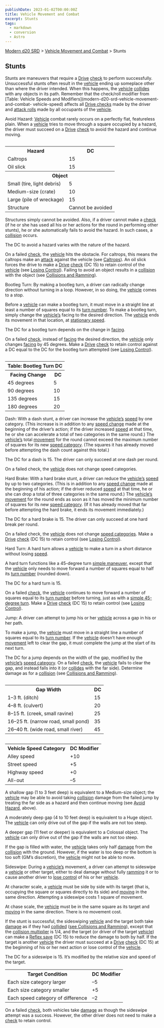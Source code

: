 ```yaml
---
publishDate: 2023-01-02T00:00:00Z
title: Vehicle Movement and Combat
excerpt: Stunts
tags:
  - markdown
  - conversion
  - Astro
---
```


[Modern d20 SRD](/#modernD20) > [Vehicle Movement and Combat](modern-d20-srd-vehicle-movement-and-combat-index) > Stunts

## Stunts

Stunts are maneuvers that require a [Drive](modern-d20-srd-skills-drive)
[check](modern-d20-srd-skills-skill-basics) to perform successfully.
Unsuccessful stunts often result in the [vehicle](modern-d20-srd-equipment-equipment-vehicles) ending up someplace other than where the driver intended.
When this happens, the [vehicle](modern-d20-srd-equipment-equipment-vehicles)
[collides](modern-d20-srd-vehicle-movement-and-combat-collisions-ramming) with
any objects in its path. Remember that the check/roll modifier from [Table: Vehicle Speeds and Modifiers](modern-d20-srd-vehicle-movement-and-combat-
vehicle-speed) affects all [Drive ](modern-d20-srd-skills-drive)[checks](modern-d20-srd-skills-skill-basics) made by the driver and
[attack rolls](modern-d20-srd-combat-attack-roll) made by all occupants of the
[vehicle](modern-d20-srd-equipment-equipment-vehicles).

Avoid Hazard: [Vehicle](modern-d20-srd-equipment-equipment-vehicles) combat
rarely occurs on a perfectly flat, featureless plain. When a
[vehicle](modern-d20-srd-equipment-equipment-vehicles) tries to move through a
square occupied by a hazard, the driver must succeed on a
[Drive](modern-d20-srd-skills-drive) [check](modern-d20-srd-skills-skill-basics) to avoid the hazard and continue moving.


<table style="float: right"> <tr> <th>Hazard</th> <th>DC</th> </tr> <tr><td> Caltrops</td><td> 15 </td></tr> <tr><td> Oil slick</td><td> 15 </td></tr> <tr class="shaded"><th colspan="2"> Object </th></tr> <tr><td> Small (tire, light debris)</td><td> 5 </td></tr> <tr><td> Medium-size (crate)</td><td> 10 </td></tr> <tr><td> Large (pile of wreckage)</td><td> 15 </td></tr> <tr><td> Structure</td><td> Cannot be avoided </td></tr> </table>



Structures simply cannot be avoided. Also, if a driver cannot make a
[check](modern-d20-srd-skills-skill-basics) (if he or she has used all his or
her actions for the round in performing other stunts), he or she automatically
fails to avoid the hazard. In such cases, a [collision](modern-d20-srd-vehicle-movement-and-combat-collisions-ramming) occurs.

The DC to avoid a hazard varies with the nature of the hazard.

On a failed [check](modern-d20-srd-skills-skill-basics), the
[vehicle](modern-d20-srd-equipment-equipment-vehicles) hits the obstacle. For
caltrops, this means the caltrops make an [attack](modern-d20-srd-vehicle-movement-and-combat-attack-options) against the vehicle (see
[Caltrops](modern-d20-srd-equipment-professional-equipment-php#caltrops-index)). An oil slick forces the drive to make a [Drive](modern-d20-srd-skills-drive) [check](modern-d20-srd-skills-skill-basics) (DC 15) to retain
control of the [vehicle](modern-d20-srd-equipment-equipment-vehicles) (see
[Losing Control](modern-d20-srd-vehicle-movement-and-combat-losing-control)).
Failing to avoid an object results in a [collision](modern-d20-srd-vehicle-movement-and-combat-collisions-ramming) with the object (see [Collisions and Ramming](modern-d20-srd-vehicle-movement-and-combat-collisions-ramming)).

Bootleg Turn: By making a bootleg turn, a driver can radically change
direction without turning in a loop. However, in so doing, the
[vehicle](modern-d20-srd-equipment-equipment-vehicles) comes to a stop.

Before a [vehicle](modern-d20-srd-equipment-equipment-vehicles) can make a
bootleg turn, it must move in a straight line at least a number of squares
equal to its [turn number](modern-d20-srd-vehicle-movement-and-combat-vehicle-speed). To make a bootleg turn, simply change the [vehicle’s](modern-d20-srd-equipment-equipment-vehicles) facing to the desired direction. The
[vehicle](modern-d20-srd-equipment-equipment-vehicles) ends its movement in
that location, at [stationary speed](modern-d20-srd-vehicle-movement-and-combat-vehicle-speed).

The DC for a bootleg turn depends on the change in [facing](modern-d20-srd-vehicle-movement-and-combat-facing-firing-arcs).

On a failed [check](modern-d20-srd-skills-skill-basics), instead of
[facing](modern-d20-srd-vehicle-movement-and-combat-facing-firing-arcs) the
desired direction, the [vehicle](modern-d20-srd-equipment-equipment-vehicles)
only changes [facing](modern-d20-srd-vehicle-movement-and-combat-facing-firing-arcs) by 45 degrees. Make a [Drive](modern-d20-srd-skills-drive)
[check](modern-d20-srd-skills-skill-basics) to retain control against a DC
equal to the DC for the bootleg turn attempted (see [Losing Control](modern-d20-srd-vehicle-movement-and-combat-losing-control)).


<table style="float: right"> <tr><th colspan="2">Table: Bootleg Turn DC</th></tr> <tr> <th> Facing Change</th><th> DC </th></tr> <tr><td> 45 degrees</td><td> 5 </td></tr> <tr class="shaded"><td> 90 degrees</td><td> 10 </td></tr> <tr><td> 135 degrees</td><td> 15 </td></tr> <tr class="shaded"><td> 180 degrees</td><td> 20 </td></tr> </table>



Dash: With a dash stunt, a driver can increase the [vehicle’s](modern-d20-srd-equipment-equipment-vehicles) [speed](modern-d20-srd-vehicle-movement-and-combat-vehicle-speed) by one category. (This increase is in addition to any
[speed change](modern-d20-srd-vehicle-movement-and-combat-declaring-speed)
made at the beginning of the driver’s action; if the driver increased
[speed](modern-d20-srd-vehicle-movement-and-combat-vehicle-speed) at that
time, he or she can accelerate a total of two categories in the same round.)
The [vehicle’s](modern-d20-srd-equipment-equipment-vehicles) total
[movement](modern-d20-srd-vehicle-movement-and-combat-moving) for the round
cannot exceed the maximum number of squares for its new [speed category](modern-d20-srd-vehicle-movement-and-combat-vehicle-speed). (The
squares it has already moved before attempting the dash count against this
total.)

The DC for a dash is 15. The driver can only succeed at one dash per round.

On a failed check, the [vehicle](modern-d20-srd-equipment-equipment-vehicles)
does not change speed categories.

Hard Brake: With a hard brake stunt, a driver can reduce the
[vehicle’s](modern-d20-srd-equipment-equipment-vehicles)
[speed](modern-d20-srd-vehicle-movement-and-combat-vehicle-speed) by up to two
categories. (This is in addition to any [speed change](modern-d20-srd-vehicle-movement-and-combat-declaring-speed) made at the beginning of his action; if
the driver reduced [speed](modern-d20-srd-vehicle-movement-and-combat-vehicle-speed) at that time, he or she can drop a total of three categories in the
same round.) The [vehicle’s](modern-d20-srd-equipment-equipment-vehicles)
[movement](modern-d20-srd-vehicle-movement-and-combat-moving) for the round
ends as soon as it has moved the minimum number of squares for its new [speed category](modern-d20-srd-vehicle-movement-and-combat-vehicle-speed). (If it
has already moved that far before attempting the hard brake, it ends its
movement immediately.)

The DC for a hard brake is 15. The driver can only succeed at one hard break
per round.

On a failed check, the [vehicle](modern-d20-srd-vehicle-movement-and-combat-moving) does not change [speed categories](modern-d20-srd-vehicle-movement-and-combat-vehicle-speed). Make a [Drive](modern-d20-srd-skills-drive)
[check](modern-d20-srd-skills-skill-basics) (DC 15) to retain control (see
[Losing Control](modern-d20-srd-vehicle-movement-and-combat-losing-control)).

Hard Turn: A hard turn allows a [vehicle](modern-d20-srd-equipment-equipment-vehicles) to make a turn in a short distance without losing
[speed](modern-d20-srd-vehicle-movement-and-combat-vehicle-speed).

A hard turn functions like a 45-degree turn [simple maneuver](modern-d20-srd-vehicle-movement-and-combat-simple-maneuvers), except that the
[vehicle](modern-d20-srd-equipment-equipment-vehicles) only needs to move
forward a number of squares equal to half its [turn number](modern-d20-srd-vehicle-movement-and-combat-vehicle-speed) (rounded down).

The DC for a hard turn is 15.

On a failed [check](modern-d20-srd-skills-skill-basics), the
[vehicle](modern-d20-srd-equipment-equipment-vehicles) continues to move
forward a number of squares equal to its [turn number](modern-d20-srd-vehicle-movement-and-combat-vehicle-speed) before turning, just as with a [simple 45-degree turn](modern-d20-srd-vehicle-movement-and-combat-simple-maneuvers).
Make a [Drive](modern-d20-srd-skills-drive) [check](modern-d20-srd-skills-skill-basics) (DC 15) to retain control (see [Losing Control](modern-d20-srd-vehicle-movement-and-combat-losing-control)).

Jump: A driver can attempt to jump his or her [vehicle](modern-d20-srd-equipment-equipment-vehicles) across a gap in his or her path.

To make a jump, the [vehicle](modern-d20-srd-equipment-equipment-vehicles)
must move in a straight line a number of squares equal to its [turn number](modern-d20-srd-vehicle-movement-and-combat-vehicle-speed). If the
[vehicle](modern-d20-srd-equipment-equipment-vehicles) doesn’t have enough
[movement](modern-d20-srd-vehicle-movement-and-combat-moving) left to clear
the gap, it must complete the jump at the start of its next turn.

The DC for a jump depends on the width of the gap, modified by the
[vehicle’s](modern-d20-srd-equipment-equipment-vehicles) [speed category](modern-d20-srd-vehicle-movement-and-combat-vehicle-speed). On a
failed [check](modern-d20-srd-skills-skill-basics), the
[vehicle](modern-d20-srd-equipment-equipment-vehicles) fails to clear the gap,
and instead falls into it (or [collides](modern-d20-srd-vehicle-movement-and-combat-collisions-ramming) with the far side). Determine damage as for a
[collision](modern-d20-srd-vehicle-movement-and-combat-collisions-ramming)
(see [Collisions and Ramming](modern-d20-srd-vehicle-movement-and-combat-collisions-ramming)).


<table style="float: right"> <tr><th> Gap Width</th><th> DC </th></tr> <tr><td> 1–3 ft. (ditch)</td><td> 15 </td></tr> <tr class="shaded"><td> 4–8 ft. (culvert)</td><td> 20 </td></tr> <tr><td> 8–15 ft. (creek, small ravine)</td><td> 25 </td></tr> <tr class="shaded"><td> 16–25 ft. (narrow road, small pond)</td><td> 35 </td></tr> <tr><td> 26–40 ft. (wide road, small river)</td><td> 45 </td></tr> </table>

 
<table style="float: right"> <tr><th> Vehicle Speed Category</th><th> DC Modifier </th></tr> <tr><td> Alley speed</td><td> +10 </td></tr> <tr class="shaded"><td> Street speed</td><td> +5 </td></tr> <tr><td> Highway speed</td><td> +0 </td></tr> <tr class="shaded"><td> All-out</td><td> –5 </td></tr> </table>



A shallow gap (1 to 3 feet deep) is equivalent to a Medium-size object; the
[vehicle](modern-d20-srd-equipment-equipment-vehicles) may be able to avoid
taking [collision](modern-d20-srd-vehicle-movement-and-combat-collisions-ramming) damage from the failed jump by treating the far side as a hazard and
then continue moving (see [Avoid Hazard](modern-d20-srd-vehicle-movement-and-combat-stunts-php#avoid-hazard-index), above).

A moderately deep gap (4 to 10 feet deep) is equivalent to a Huge object. The
[vehicle](modern-d20-srd-equipment-equipment-vehicles) can only drive out of
the gap if the walls are not too steep.

A deeper gap (11 feet or deeper) is equivalent to a Colossal object. The
[vehicle](modern-d20-srd-equipment-equipment-vehicles) can only drive out of
the gap if the walls are not too steep.

If the gap is filled with water, the [vehicle](modern-d20-srd-equipment-equipment-vehicles) takes only half [damage](modern-d20-srd-vehicle-movement-and-combat-damaging-vehicles) from the [collision](modern-d20-srd-vehicle-movement-and-combat-collisions-ramming) with the ground. However, if the water
is too deep or the bottom is too soft (GM’s discretion), the
[vehicle](modern-d20-srd-equipment-equipment-vehicles) might not be able to
move.

Sideswipe: During a [vehicle’s](modern-d20-srd-equipment-equipment-vehicles)
movement, a driver can attempt to sideswipe a [vehicle](modern-d20-srd-equipment-equipment-vehicles) or other target, either to deal damage without
fully [ramming](modern-d20-srd-vehicle-movement-and-combat-collisions-ramming)
it or to cause another driver to [lose control](modern-d20-srd-vehicle-movement-and-combat-losing-control) of his or her [vehicle](modern-d20-srd-equipment-equipment-vehicles).

At character scale, a [vehicle](modern-d20-srd-equipment-equipment-vehicles)
must be side by side with its target (that is, occupying the square or squares
directly to its side) and [moving](modern-d20-srd-vehicle-movement-and-combat-moving) in the same direction. Attempting a sideswipe costs 1 square of
movement.

At chase scale, the [vehicle](modern-d20-srd-equipment-equipment-vehicles)
must be in the same square as its target and [moving](modern-d20-srd-vehicle-movement-and-combat-moving) in the same direction. There is no movement cost.

If the stunt is successful, the sideswiping [vehicle](modern-d20-srd-equipment-equipment-vehicles) and the target both take
[damage](modern-d20-srd-vehicle-movement-and-combat-damaging-vehicles) as if
they had [collided](modern-d20-srd-vehicle-movement-and-combat-collisions-ramming) ([see Collisions and Ramming](modern-d20-srd-vehicle-movement-and-combat-collisions-ramming)), except that the [collision multiplier](modern-d20-srd-vehicle-movement-and-combat-collisions-ramming) is
1/4, and the target (or driver of the target [vehicle](modern-d20-srd-equipment-equipment-vehicles)) can make a [Reflex save](modern-d20-srd-basics-saving-throws) (DC 15) to reduce the damage to both by half. If the target is
another [vehicle](modern-d20-srd-equipment-equipment-vehicles) the driver must
succeed at a [Drive](modern-d20-srd-skills-drive) [check](modern-d20-srd-skills-skill-basics) (DC 15) at the beginning of his or her next action or
lose control of the [vehicle](modern-d20-srd-equipment-equipment-vehicles).

The DC for a sideswipe is 15. It’s modified by the relative size and speed of
the target.


<table> <tr><th> Target Condition</th><th> DC Modifier</th></tr> <tr><td> Each size category larger</td><td> –5 </td></tr> <tr class="shaded"><td> Each size category smaller</td><td> +5 </td></tr> <tr><td> Each speed category of difference</td><td> –2 </td></tr> </table>



On a failed [check](modern-d20-srd-skills-skill-basics), both vehicles take
[damage](modern-d20-srd-vehicle-movement-and-combat-damaging-vehicles) as
though the sideswipe attempt was a success. However, the other driver does not
need to make a [check](modern-d20-srd-skills-skill-basics) to retain control.

